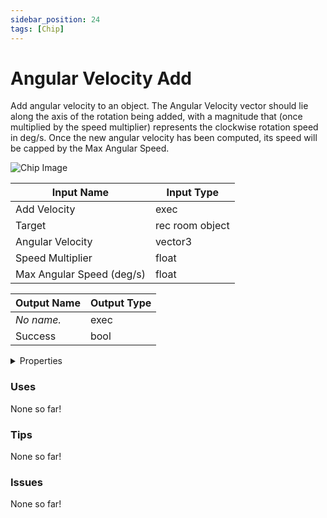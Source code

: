 ```yaml
---
sidebar_position: 24
tags: [Chip]
---
```


# Angular Velocity Add

Add angular velocity to an object. The Angular Velocity vector should lie along the axis of the rotation being added, with a magnitude that (once multiplied by the speed multiplier) represents the clockwise rotation speed in deg/s. Once the new angular velocity has been computed, its speed will be capped by the Max Angular Speed.



![Chip Image](/svg/956ccd66-4406-42a3-b08c-78d3efdd5fec.svg)

| Input Name | Input Type |
|-----------|-----------|
| Add Velocity | exec |
| Target | rec room object |
| Angular Velocity | vector3 |
| Speed Multiplier | float |
| Max Angular Speed (deg/s) | float |

| Output Name | Output Type |
|-----------|-----------|
| *No name.* | exec |
| Success | bool |


<details>
  <summary>Properties</summary>
  <div>
    <div>
    <table>
      <thead>
        <tr>
          <th>Is beta required?</th>
          <th>❌</th>
        </tr>
        <tr>
          <th>Is this chip a trolling risk?</th>
          <th>❌</th>
        </tr>
        <tr>
          <th>Chip UUPD</th>
          <th>._uuid</th>
        </tr>
      </thead>
    </table>
    </div>
  </div>
</details>

### Uses

None so far!

### Tips

None so far!

### Issues

None so far!
